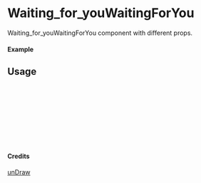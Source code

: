 
<Meta of={Waiting_for_youWaitingForYou} title="unDraw/Waiting_for_youWaitingForYou" />

# Waiting_for_youWaitingForYou

Waiting_for_youWaitingForYou component with different props.

#### Example

<Canvas of={Waiting_for_youWaitingForYou.Primary} />

## Usage

```ts
import { Waiting_for_youWaitingForYou } from "yadl-ui";

const Example = () => {
  return (
      <Waiting_for_youWaitingForYou />
  );
};

export default Example;
```

#### Credits
[unDraw](https://undraw.co/illustrations)
